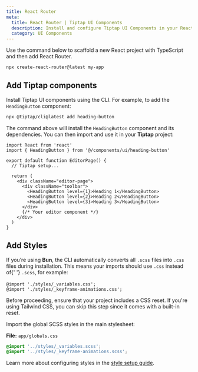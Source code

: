 ```yaml
---
title: React Router
meta:
  title: React Router | Tiptap UI Components
  description: Install and configure Tiptap UI Components in your React Router project.
  category: UI Components
---
```



Use the command below to scaffold a new React project with TypeScript and then add React Router.

```bash
npx create-react-router@latest my-app
```

## Add Tiptap components

Install Tiptap UI components using the CLI. For example, to add the `HeadingButton` component:

```bash
npx @tiptap/cli@latest add heading-button
```

The command above will install the `HeadingButton` component and its dependencies. You can then import and use it in your **Tiptap** project:

```tsx
import React from 'react'
import { HeadingButton } from '@/components/ui/heading-button'

export default function EditorPage() {
  // Tiptap setup...

  return (
    <div className="editor-page">
      <div className="toolbar">
        <HeadingButton level={1}>Heading 1</HeadingButton>
        <HeadingButton level={2}>Heading 2</HeadingButton>
        <HeadingButton level={3}>Heading 3</HeadingButton>
      </div>
      {/* Your editor component */}
    </div>
  )
}
```

## Add Styles

<Callout title="Bun projects automatically convert SCSS to CSS" variant="warning">
  If you’re using <strong>Bun</strong>, the CLI automatically converts all
  <code>.scss</code> files into <code>.css</code>
  files during installation. This means your imports should use <code>.css</code> instead of{' '}
  <code>.scss</code>, for example: <br />
  <br /> <code>@import &apos;./styles/_variables.css&apos;;</code>
  <br /> <code>@import &apos;./styles/_keyframe-animations.css&apos;;</code>
</Callout>

Before proceeding, ensure that your project includes a CSS reset. If you're using Tailwind CSS, you can skip this step since it comes with a built-in reset.

Import the global SCSS styles in the main stylesheet:

**File:** `app/globals.css`

```css
@import '../styles/_variables.scss';
@import '../styles/_keyframe-animations.scss';
```

Learn more about configuring styles in the [style setup guide](/ui-components/getting-started/style).
